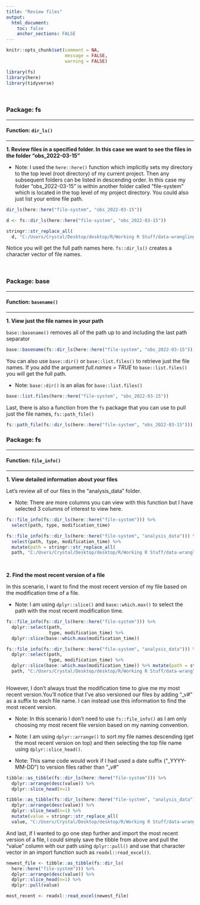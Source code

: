 ```yaml
---
title: "Review files"
output: 
  html_document:
    toc: false
    anchor_sections: FALSE
---
```


```r
knitr::opts_chunk$set(comment = NA,
                      message = FALSE,
                      warning = FALSE)

library(fs)
library(here)
library(tidyverse)
```

<br>

### Package: fs

---

#### Function: `dir_ls()`

---

**1\. Review files in a specified folder. In this case we want to see the files in the folder "obs_2022-03-15"**

* Note: I used the `here::here()` function which implicitly sets my directory to the top level (root directory) of my current project. Then any subsequent folders can be listed in descending order. In this case my folder "obs_2022-03-15" is within another folder called "file-system" which is located in the top level of my project directory. You could also just list your entire file path.

```r

dir_ls(here::here("file-system", "obs_2022-03-15"))

```

```r

d <- fs::dir_ls(here::here("file-system", "obs_2022-03-15"))

stringr::str_replace_all(
  d, "C:/Users/Crystal/Desktop/desktop/R/Working R Stuff/data-wrangling-functions/", "C:/Users/Me/project/")


```

Notice you will get the full path names here. `fs::dir_ls()` creates a character vector of file names.

<br>

### Package: base

---

#### Function: `basename()`

---

**1\. View just the file names in your path**

`base::basename()` removes all of the path up to and including the last path separator

```r

base::basename(fs::dir_ls(here::here("file-system", "obs_2022-03-15")))


```

You can also use `base::dir()` or `base::list.files()` to retrieve just the file names. If you add the argument *full.names = TRUE* to `base::list.files()` you will get the full path.

* Note: `base::dir()` is an alias for `base::list.files()`

```r

base::list.files(here::here("file-system", "obs_2022-03-15"))

```

Last, there is also a function from the `fs` package that you can use to pull just the file names, `fs::path_file()`

```r

fs::path_file(fs::dir_ls(here::here("file-system", "obs_2022-03-15")))

```


### Package: fs

---

#### Function: `file_info()`

---

**1\. View detailed information about your files**

Let's review all of our files in the "analysis_data" folder.

* Note: There are more columns you can view with this function but I have selected 3 columns of interest to view here.

```r

fs::file_info(fs::dir_ls(here::here("file-system"))) %>%
  select(path, type, modification_time)

```

```r

fs::file_info(fs::dir_ls(here::here("file-system", "analysis_data"))) %>%
  select(path, type, modification_time) %>%
  mutate(path = stringr::str_replace_all(
  path, "C:/Users/Crystal/Desktop/desktop/R/Working R Stuff/data-wrangling-functions/file-system/analysis_data", "C:/Users/Me/project/file-system"))
  
  

```



**2\. Find the most recent version of a file**

In this scenario, I want to find the most recent version of my file based on the modification time of a file.

* Note: I am using `dplyr::slice()` and `base::which.max()` to select the path with the most recent modification time.

```r

fs::file_info(fs::dir_ls(here::here("file-system"))) %>%
  dplyr::select(path,
                type, modification_time) %>%
  dplyr::slice(base::which.max(modification_time))

```

```r

fs::file_info(fs::dir_ls(here::here("file-system", "analysis_data"))) %>%
  dplyr::select(path, 
                type, modification_time) %>%
  dplyr::slice(base::which.max(modification_time)) %>% mutate(path = stringr::str_replace_all(
  path, "C:/Users/Crystal/Desktop/desktop/R/Working R Stuff/data-wrangling-functions/file-system/analysis_data", "C:/Users/Me/project/file-system"))
  

```

However, I don't always trust the modification time to give me my most recent version.You'll notice that I've also versioned our files by adding "_v#" as a suffix to each file name. I can instead use this information to find the most recent version.

* Note: In this scenario I don't need to use `fs::file_info()` as I am only choosing my most recent file version based on my naming convention.

* Note: I am using `dplyr::arrange()` to sort my file names descending (get the most recent version on top) and then selecting the top file name using `dplyr::slice_head()`.

* Note: This same code would work if I had used a date suffix ("_YYYY-MM-DD") to version files rather than "_v#"

```r

tibble::as_tibble(fs::dir_ls(here::here("file-system"))) %>%
  dplyr::arrange(desc(value)) %>%
  dplyr::slice_head(n=1)

```

```r

tibble::as_tibble(fs::dir_ls(here::here("file-system", "analysis_data"))) %>%
  dplyr::arrange(desc(value)) %>%
  dplyr::slice_head(n=1) %>%
  mutate(value = stringr::str_replace_all(
  value, "C:/Users/Crystal/Desktop/desktop/R/Working R Stuff/data-wrangling-functions/file-system/analysis_data", "C:/Users/Me/project/file-system"))
```


And last, if I wanted to go one step further and import the most recent version of a file, I could simply save the tibble from above and pull the "value" column with our path using `dplyr::pull()` and use that character vector in an import function such as `readxl::read_excel()`.

```r

newest_file <- tibble::as_tibble(fs::dir_ls(
  here::here("file-system"))) %>%
  dplyr::arrange(desc(value)) %>%
  dplyr::slice_head(n=1) %>%
  dplyr::pull(value)

most_recent <- readxl::read_excel(newest_file)

```
